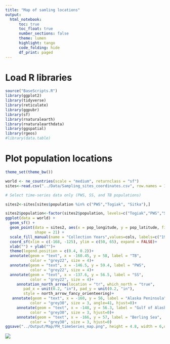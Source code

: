 ```yaml
---
title: "Map of samling locations"
output:
  html_notebook:
      toc: true 
      toc_float: true
      number_sections: false
      theme: lumen
      highlight: tango
      code_folding: hide
      df_print: paged
---
```


# Load R libraries
```r
source("BaseScripts.R")
library(ggplot2)
library(tidyverse)
library(reticulate)
library(ggpubr)
library(sf)
library(rnaturalearth)
library(rnaturalearthdata)
library(ggspatial)
library(rgeos)
#library(data.table)
```


# Plot population locations
```r
theme_set(theme_bw())

world <- ne_countries(scale = "medium", returnclass = "sf")
sites<-read.csv("../Data/Sampling_sites_coordinates.csv", row.names = 1)

# Select time-series data only (PWS, SS, and TB populations)

sites2<-sites[sites$population %in% c("PWS","Togiak", "Sitka"),]

sites2$population<-factor(sites2$population, levels=c("Togiak","PWS","Sitka"))
ggplot(data = world) +
  geom_sf() +
  geom_point(data = sites2, aes(x = pop_longitude, y = pop_latitude, fill = population), size = 5, 
             shape = 21) +
  scale_fill_manual(name = "Collection Years",values=cols, labels=c("1991, 1996, 2006, 2017","1991, 1996, 2007, 2017","1996, 2006, 2017"))+
  coord_sf(xlim = c(-168, -125), ylim = c(50, 65), expand = FALSE)+
  xlab("") + ylab("")+
  theme(legend.position = c(0.4, 0.2))+
  annotate(geom = "text", x = -160.45, y = 58, label = "TB", 
           color = "grey22", size = 4)+
  annotate(geom = "text", x = -146.5, y = 59.4, label = "PWS", 
           color = "grey22", size = 4)+
  annotate(geom = "text", x = -137.6, y = 56.5, label = "SS", 
           color = "grey22", size = 4)+
     annotation_north_arrow(location = "tr", which_north = "true", 
        pad_x = unit(0.2, "in"), pad_y = unit(0.2, "in"),
        style = north_arrow_fancy_orienteering)+
   annotate(geom = "text", x = -160, y = 56, label = "Alaska Peninsula", 
           color = "grey30", size = 3, angle=41, hjust=0)+
     annotate(geom = "text", x = -148, y = 56.3, label = "Gulf of Alaska", 
           color = "grey30", size = 3, hjust=0)+
     annotate(geom = "text", x = -166, y = 57, label = "Berling Sea", 
           color = "grey30", size = 3, hjust=0)
ggsave("../Output/Map/PH_timeSeries_map.png", height = 4.8, width = 6,dpi = 300)

```

![](../Output/Map/PH_timeSeries_map.png)
